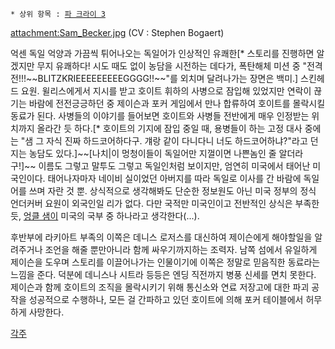  * 상위 항목 : [[파 크라이 3]]

{{{+1 '''Sam Becker''' }}}
attachment:Sam_Becker.jpg
(CV : Stephen Bogaert)

억센 독일 억양과 가끔씩 튀어나오는 독일어가 인상적인 유쾌한[* 스토리를 진행하면 알겠지만 무지 유쾌하다! 시도 때도 없이 농담을 시전하는 데다가, 폭탄해체 미션 중 "전격전!!!~~BLITZKRIEEEEEEEEEGGGG!!~~"를 외치며 달려나가는 장면은 백미.] 스킨헤드 요원. 
윌리스에게서 지시를 받고 호이트 휘하의 사병으로 잠입해 있었지만 연락이 끊기는 바람에 전전긍긍하던 중 제이슨과 포커 게임에서 만나 합류하여 호이트를 몰락시킬 동료가 된다. 사병들의 이야기를 들어보면 호이트와 사병들 전반에게 매우 인정받는 위치까지 올라간 듯 하다.[* 호이트의 기지에 잠입 중일 때, 용병들이 하는 고정 대사 중에는 "샘 그 자식 진짜 하드코어하다구. 걔랑 같이 다니다니 너도 하드코어하냐?"라고 던지는 농담도 있다.]~~[나치|이 멍청이들이 독일어만 지껄이면 나쁜놈인 줄 알더라구!]~~ 이름도 그렇고 말투도 그렇고 독일인처럼 보이지만, 엄연히 미국에서 태어난 미국인이다. 태어나자마자 네이비 실이었던 아버지를 따라 독일로 이사를 간 바람에 독일어를 쓰며 자란 것 뿐. 상식적으로 생각해봐도 단순한 정보원도 아닌 미국 정부의 정식 언더커버 요원이 외국인일 리가 없다. 다만 국적만 미국인이고 전반적인 상식은 부족한 듯, [[엉클 샘]]이 미국의 국부 중 하나라고 생각한다(...). 

후반부에 라키아트 부족의 이쪽은 데니스 로저스를 대신하여 제이슨에게 해야할일을 알려주거나 조언을 해줄 뿐만아니라 함께 싸우기까지하는 조력자. 
남쪽 섬에서 유일하게 제이슨을 도우며 스토리를 이끌어나가는 인물이기에 이쪽은 정말로 믿음직한 동료라는 느낌을 준다. 
덕분에 데니스나 시트라 등등은 엔딩 직전까지 병풍 신세를 면치 못한다. 제이슨과 함께 호이트의 조직을 몰락시키기 위해 통신소와 연료 저장고에 대한 파괴 공작을 성공적으로 수행하나, 모든 걸 간파하고 있던 호이트에 의해 포커 테이블에서 허무하게 사망한다. 

[[각주]]
